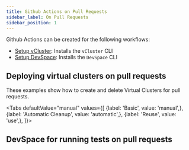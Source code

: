 ```yaml
---
title: Github Actions on Pull Requests
sidebar_label: On Pull Requests
sidebar_position: 1
---
```





Github Actions can be created for the following workflows:
- [Setup vCluster](https://github.com/loft-sh/setup-vcluster): Installs the `vCluster` CLI
- [Setup DevSpace](https://github.com/loft-sh/setup-devspace): Installs the `DevSpace` CLI

## Deploying virtual clusters on pull requests

These examples show how to create and delete Virtual Clusters for pull requests.

<Tabs
    defaultValue="manual"
    values={[
        {label: 'Basic', value: 'manual',},
        {label: 'Automatic Cleanup', value: 'automatic',},
        {label: 'Reuse', value: 'use',},
    ]}>
    <TabItem value="manual">
        <PartialIntegrationsVclusterPullRequestManual/>
    </TabItem>
    <TabItem value="use">
        <PartialIntegrationsVclusterPullRequestUse/>
    </TabItem>
    <TabItem value="automatic">
        <PartialIntegrationsVclusterPullRequestAutomatic/>
    </TabItem>
</Tabs>

## DevSpace for running tests on pull requests

<PartialIntegrationsPullRequestDevspace/>
